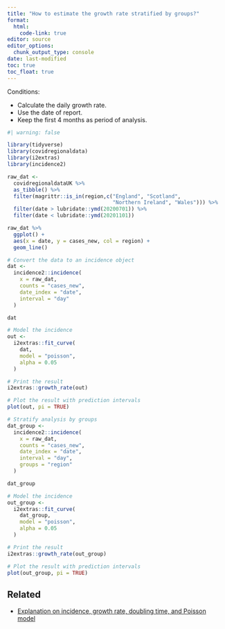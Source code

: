 ```yaml
---
title: "How to estimate the growth rate stratified by groups?"
format: 
  html:
    code-link: true
editor: source
editor_options: 
  chunk_output_type: console
date: last-modified
toc: true
toc_float: true
---
```


Conditions:

- Calculate the daily growth rate.
- Use the date of report.
- Keep the first 4 months as period of analysis.

```r
#| warning: false

library(tidyverse)
library(covidregionaldata)
library(i2extras)
library(incidence2)

raw_dat <- 
  covidregionaldataUK %>% 
  as_tibble() %>% 
  filter(magrittr::is_in(region,c("England", "Scotland", 
                                  "Northern Ireland", "Wales"))) %>% 
  filter(date > lubridate::ymd(20200701)) %>%
  filter(date < lubridate::ymd(20201101))

raw_dat %>%
  ggplot() +
  aes(x = date, y = cases_new, col = region) +
  geom_line()

# Convert the data to an incidence object
dat <- 
  incidence2::incidence(
    x = raw_dat, 
    counts = "cases_new",
    date_index = "date",
    interval = "day"
  )

dat

# Model the incidence
out <- 
  i2extras::fit_curve(
    dat, 
    model = "poisson", 
    alpha = 0.05
  )

# Print the result
i2extras::growth_rate(out)

# Plot the result with prediction intervals
plot(out, pi = TRUE)

# Stratify analysis by groups
dat_group <- 
  incidence2::incidence(
    x = raw_dat, 
    counts = "cases_new",
    date_index = "date",
    interval = "day",
    groups = "region"
  )

dat_group

# Model the incidence
out_group <- 
  i2extras::fit_curve(
    dat_group, 
    model = "poisson", 
    alpha = 0.05
  )

# Print the result
i2extras::growth_rate(out_group)

# Plot the result with prediction intervals
plot(out_group, pi = TRUE)
```

## Related

- [Explanation on incidence, growth rate, doubling time, and Poisson model](https://www.reconlearn.org/slides/outbreak-statistics/outbreak-statistics.html#28)
